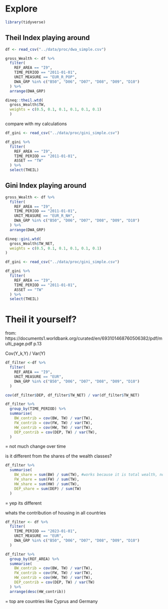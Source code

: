 # Explore

```r
library(tidyverse)
```


## Theil Index playing around

```r
df <- read_csv("../data/proc/dwa_simple.csv")
```

```r
gross_Wealth <- df %>%
  filter(
    REF_AREA == "I9",
    TIME_PERIOD == "2011-01-01",
    UNIT_MEASURE == "EUR_R_POP",
    DWA_GRP %in% c("B50", "D06", "D07", "D08", "D09", "D10")
  ) %>%
  arrange(DWA_GRP)
```

```r
dineq::theil.wtd(
  gross_Wealth$TW,
  weights = c(0.5, 0.1, 0.1, 0.1, 0.1, 0.1)
  )
```

compare with my calculations

```r
df_gini <- read_csv("../data/proc/gini_simple.csv")

df_gini %>%
  filter(
    REF_AREA == "I9",
    TIME_PERIOD == "2011-01-01",
    ASSET == "TW"
  ) %>%
  select(THEIL)
```

## Gini Index playing around

```r
gross_Wealth <- df %>%
  filter(
    REF_AREA == "I9",
    TIME_PERIOD == "2011-01-01",
    UNIT_MEASURE == "EUR_R_NH",
    DWA_GRP %in% c("B50", "D06", "D07", "D08", "D09", "D10")
  ) %>%
  arrange(DWA_GRP)

dineq::gini.wtd(
  gross_Wealth$TW_NET,
  weights = c(0.5, 0.1, 0.1, 0.1, 0.1, 0.1)
)
```


```r
df_gini <- read_csv("../data/proc/gini_simple.csv")

df_gini %>%
  filter(
    REF_AREA == "I9",
    TIME_PERIOD == "2011-01-01",
    ASSET == "TW"
  ) %>%
  select(THEIL)
```

# Theil it yourself?

from: https://documents1.worldbank.org/curated/en/693101468760506382/pdf/multi_page.pdf p.13

Cov(Y_k,Y) / Var(Y)

```r
df_filter <-df %>%
  filter(
    REF_AREA == "I9",
    UNIT_MEASURE == "EUR",
    DWA_GRP %in% c("B50", "D06", "D07", "D08", "D09", "D10")
  )
```

```r
cov(df_filter$DEP, df_filter$TW_NET) / var(df_filter$TW_NET)
```

```r
df_filter %>%
  group_by(TIME_PERIOD) %>%
  summarise(
    BW_contrib = cov(BW, TW) / var(TW),
    FW_contrib = cov(FW, TW) / var(TW),
    HW_contrib = cov(HW, TW) / var(TW),
    DEP_contrib = cov(DEP, TW) / var(TW),
  )
```
= not much change over time

is it different from the shares of the wealth classes?

```r
df_filter %>%
  summarise(
    BW_share = sum(BW) / sum(TW), #works because it is total wealth, not per Capita!
    FW_share = sum(FW) / sum(TW),
    HW_share = sum(HW) / sum(TW),
    DEP_share = sum(DEP) / sum(TW)
  )
```
= yep its different

whats the contribution of housing in all countries

```r
df_filter <- df %>%
  filter(
    TIME_PERIOD == "2023-01-01",
    UNIT_MEASURE == "EUR",
    DWA_GRP %in% c("B50", "D06", "D07", "D08", "D09", "D10")
  )

df_filter %>%
  group_by(REF_AREA) %>%
  summarise(
    BW_contrib = cov(BW, TW) / var(TW),
    FW_contrib = cov(FW, TW) / var(TW),
    HW_contrib = cov(HW, TW) / var(TW),
    DEP_contrib = cov(DEP, TW) / var(TW)
  ) %>%
  arrange(desc(HW_contrib))
```
= top are countries like Cyprus and Germany